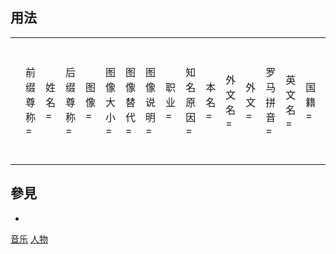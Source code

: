 <includeonly>{{Uses infobox person}}<!-- 在這裡加入模板的保護標識 --></includeonly><noinclude>{{template doc page viewed directly}}</noinclude>
<!-- 在本行下編輯模板說明 -->

==用法==
{| style="border: none; background: transparent;"
|<pre>-{zh;zh-hans;zh-hant|
{{Infobox classical composer
| 前缀尊称 = 
| 姓名 = 
| 后缀尊称 = 
| 图像 = 
| 图像大小 = 
| 图像替代 = 
| 图像说明 = 
| 职业 = 
| 知名原因 = 
| 本名 = 
| 外文名 = 
| 外文 = 
| 罗马拼音 = 
| 英文名 = 
| 国籍 = 
| 出生名 = 
| 出生日期 = 
| 出生地点 = 
| 受洗 = 
| 逝世日期 = 
| 逝世地点 = 
| 活跃年代 = 
| 代表作 = 
| 配偶 = 
| 伴侣 = 
| 儿女 = 
| 父母 = 
| 亲属 = 
| 奖项=
| 签名 = 
| 签名大小 = 
| 签名替代 = 
| 网站 = 
| 所属时期 = 
| 所属乐派 = 
| 擅长作品类型 = 
| 师从 = 
| 学生 = 
}}}-
</pre>

|<pre>-{zh;zh-hans;zh-hant|
{{Infobox classical composer
| honorific_prefix = 
| name = 
| honorific_suffix = 
| image = 
| image_size = 
| alt = 
| caption = 
| occupation = 
| known_for = 
| real_name = 
| foreignname = 
| fnamelang = 
| romanizedname = 
| englishname = 
| nationality = 
| birth_name = 
| birth_date = 
| birth_place = 
| baptised = 
| death_date = 
| death_place = 
| years_active =  
| notable_works = 
| spouse = 
| partner = 
| children = 
| parents = 
| relatives = 
| awards =
| signature = 
| signature_size = 
| signature_alt = 
| website = 
| era = 
| genre = 
| type = 
| advisors = 
| students = 
}}}-
</pre>
|}

== 參見 ==
* {{tl|藝人}}

<includeonly>
<!-- 本行下加入模板的分類 -->
[[Category:人物信息框模板|音乐]]
[[Category:音樂信息框模板|人物]]

<!-- 本行下加入模板的跨語言連結 -->

</includeonly>